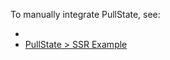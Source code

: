 
<CommunityNote tool="pullstate" url="https://lostpebble.github.io/pullstate/" hasExtension={false} />

To manually integrate PullState, see:
- <Link href="/stores#ssr" doNotInferSectionTitle />
- [PullState > SSR Example](https://lostpebble.github.io/pullstate/docs/quick-example-server-rendered)
